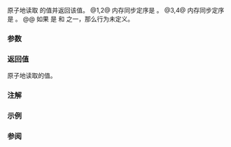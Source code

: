 {{cpp/title|atomic_flag_test|atomic_flag_test_explicit}}
{{cpp/thread/navbar}}
{{dcl begin}}
{{dcl header|atomic}}
{{dcl|num=1|since=c++20|
bool atomic_flag_test( const volatile std::atomic_flag* object ) noexcept;
}}
{{dcl|num=2|since=c++20|
bool atomic_flag_test( const std::atomic_flag* object ) noexcept;
}}
{{dcl|num=3|since=c++20|
bool atomic_flag_test_explicit( const volatile std::atomic_flag* object,
                                std::memory_order order ) noexcept;
}}
{{dcl|num=4|since=c++20|
bool atomic_flag_test_explicit( const std::atomic_flag* object,
                                std::memory_order order ) noexcept;
}}
{{dcl end}}

原子地读取 {{c|*object}} 的值并返回该值。
@1,2@ 内存同步定序是 {{c|std::memory_order_seq_cst}}。
@3,4@ 内存同步定序是 {{c|order}}。
@@ 如果 {{c|order}} 是 {{c|std::memory_order::release}} 和 {{c|std::memory_order::acq_rel}} 之一，那么行为未定义。

===参数===
{{par begin}}
{{par|object|指向要读取的 {{tt|atomic_flag}} 对象的指针}}
{{par|order|内存同步定序}}
{{par end}} 

===返回值===
原子地读取的值。

===注解===
{{feature test macro|__cpp_lib_atomic_flag_test|value=201907L|std=C++20|{{tt|std::atomic_flag::test}}}}

===示例===
{{example}}

===参阅===
{{dsc begin}}
{{dsc inc|cpp/atomic/atomic_flag/dsc test}}
{{dsc end}}

{{langlinks|de|en|es|fr|it|ja|pt|ru}}
